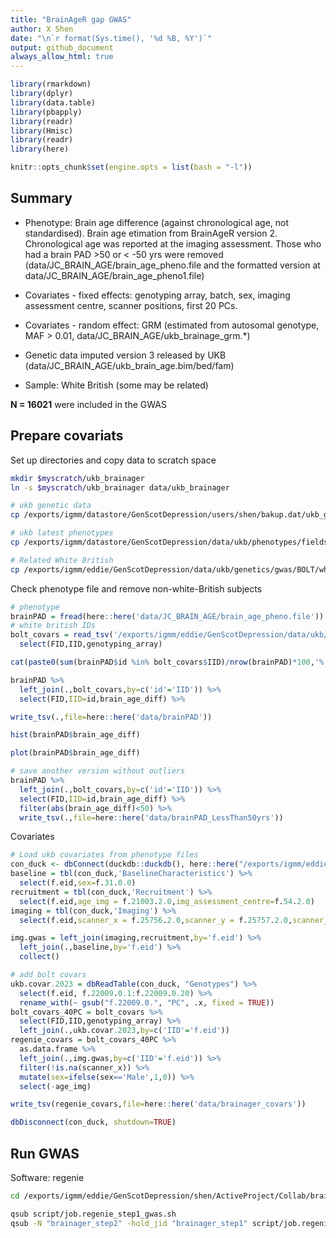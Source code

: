 ---
title: "BrainAgeR gap GWAS"
author: X Shen  
date: "\n`r format(Sys.time(), '%d %B, %Y')`"
output: github_document
always_allow_html: true
---

```{r library,echo=F,warning=F,error=F,message=F}
library(rmarkdown)
library(dplyr)
library(data.table)
library(pbapply)
library(readr)
library(Hmisc)
library(readr)
library(here)

knitr::opts_chunk$set(engine.opts = list(bash = "-l"))
```

## Summary

-   Phenotype: Brain age difference (against chronological age, not standardised). Brain age etimation from BrainAgeR version 2. Chronological age was reported at the imaging assessment. Those who had a brain PAD >50 or < -50 yrs were removed (data/JC_BRAIN_AGE/brain_age_pheno.file and the formatted version at data/JC_BRAIN_AGE/brain_age_pheno1.file)

-   Covariates - fixed effects: genotyping array, batch, sex, imaging assessment centre, scanner positions, first 20 PCs.

-   Covariates - random effect: GRM (estimated from autosomal genotype, MAF \> 0.01, data/JC_BRAIN_AGE/ukb_brainage_grm.\*)

-   Genetic data imputed version 3 released by UKB (data/JC_BRAIN_AGE/ukb_brain_age.bim/bed/fam)

-   Sample: White British (some may be related)

**N = 16021** were included in the GWAS

## Prepare covariats

Set up directories and copy data to scratch space

```{bash copy data from datastore (on a staging node), eval=F,warning=F,error=F,message=F}
mkdir $myscratch/ukb_brainager
ln -s $myscratch/ukb_brainager data/ukb_brainager

# ukb genetic data
cp /exports/igmm/datastore/GenScotDepression/users/shen/bakup.dat/ukb_genotype/autosome.qc.maf01.hwe5e-6.geno02.mind02.snps* $myscratch/ukb_brainager

# ukb latest phenotypes
cp /exports/igmm/datastore/GenScotDepression/data/ukb/phenotypes/fields/2022-11-phenotypes-ukb670429-v0.7.1/ $myscratch/ukb_brainager

# Related White British
cp /exports/igmm/eddie/GenScotDepression/data/ukb/genetics/gwas/BOLT/whitebritish_centre_array_flashpcs_457k.tsv.gz data/

```

Check phenotype file and remove non-white-British subjects

```{r, eval=F,warning=F,error=F,message=F}
# phenotype
brainPAD = fread(here::here('data/JC_BRAIN_AGE/brain_age_pheno.file'))
# white british IDs
bolt_covars = read_tsv('/exports/igmm/eddie/GenScotDepression/data/ukb/genetics/gwas/BOLT/whitebritish_centre_array_flashpcs_457k.tsv.gz') %>% 
  select(FID,IID,genotyping_array)

cat(paste0(sum(brainPAD$id %in% bolt_covars$IID)/nrow(brainPAD)*100,'% of the sample are white British'))

brainPAD %>% 
  left_join(.,bolt_covars,by=c('id'='IID')) %>% 
  select(FID,IID=id,brain_age_diff) %>% 

write_tsv(.,file=here::here('data/brainPAD'))

hist(brainPAD$brain_age_diff)

plot(brainPAD$brain_age_diff)

# save another version without outliers
brainPAD %>% 
  left_join(.,bolt_covars,by=c('id'='IID')) %>% 
  select(FID,IID=id,brain_age_diff) %>% 
  filter(abs(brain_age_diff)<50) %>% 
  write_tsv(.,file=here::here('data/brainPAD_LessThan50yrs'))

```

Covariates

```{r load covariates for gwas, eval=F,warning=F,error=F,message=F}
# Load ukb covariates from phenotype files
con_duck <- dbConnect(duckdb::duckdb(), here::here("/exports/igmm/eddie/GenScotDepression/data/ukb/phenotypes/fields/2022-11-phenotypes-ukb670429-v0.7.1/ukb670429.duckdb"),read_only=T)
baseline = tbl(con_duck,'BaselineCharacteristics') %>% 
  select(f.eid,sex=f.31.0.0)
recruitment = tbl(con_duck,'Recruitment') %>% 
  select(f.eid,age_img = f.21003.2.0,img_assessment_centre=f.54.2.0)
imaging = tbl(con_duck,'Imaging') %>% 
  select(f.eid,scanner_x = f.25756.2.0,scanner_y = f.25757.2.0,scanner_z = f.25758.2.0,scanner_table = f.25759.2.0)

img.gwas = left_join(imaging,recruitment,by='f.eid') %>% 
  left_join(.,baseline,by='f.eid') %>% 
  collect() 

# add bolt covars
ukb.covar.2023 = dbReadTable(con_duck, "Genotypes") %>% 
  select(f.eid, f.22009.0.1:f.22009.0.20) %>% 
  rename_with(~ gsub("f.22009.0.", "PC", .x, fixed = TRUE))
bolt_covars_40PC = bolt_covars %>% 
  select(FID,IID,genotyping_array) %>% 
  left_join(.,ukb.covar.2023,by=c('IID'='f.eid'))
regenie_covars = bolt_covars_40PC %>% 
  as.data.frame %>% 
  left_join(.,img.gwas,by=c('IID'='f.eid')) %>% 
  filter(!is.na(scanner_x)) %>% 
  mutate(sex=ifelse(sex=='Male',1,0)) %>% 
  select(-age_img)

write_tsv(regenie_covars,file=here::here('data/brainager_covars'))

dbDisconnect(con_duck, shutdown=TRUE)
```


## Run GWAS

Software: regenie

```{bash, eval=F,warning=F,error=F,message=F}
cd /exports/igmm/eddie/GenScotDepression/shen/ActiveProject/Collab/brainager_gwas_ukb_2023

qsub script/job.regenie_step1_gwas.sh
qsub -N "brainager_step2" -hold_jid "brainager_step1" script/job.regenie_step2_gwas.sh

```

